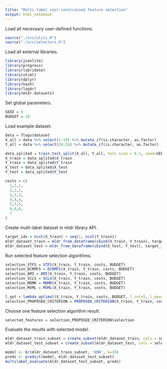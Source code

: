 ```yaml
---
title: "Multi-label cost-constrained feature selection"
output: html_notebook
---
```


Load all necessary user-defined functions.
```r
source("./src/utils.R")
source("./src/selectors.R")
```

Load all external libraries.
```r
library(jsonlite)
library(progress)
library(lubridate)
library(utiml)
library(dplyr)
library(hash)
library(log4r)
library(mldr.datasets)
```

Set global parameters.
```r
SEED = 0
BUDGET = 20
```

Load example dataset.
```r
data = flags$dataset
X_all = data %>% select(1:19) %>% mutate_if(is.character, as.factor)
Y_all = data %>% select(20:26) %>% mutate_if(is.character, as.factor)

data_splited = train_test_split(X_all, Y_all, test_size = 0.1, seed=SEED)
X_train = data_splited$X_train
Y_train = data_splited$Y_train
X_test = data_splited$X_test
Y_test = data_splited$Y_test

costs = c(
  1,1,1,
  2,2,2,
  3,3,3,
  4,4,4,
  5,5,5,
  6,6,6,
  7
)
```

Create mutli-label dataset in mldr library API.
```r
target_idx = ncol(X_train) + seq(1, ncol(Y_train))
mldr_dataset_train = mldr_from_dataframe(cbind(X_train, Y_train), target_idx)
mldr_dataset_test = mldr_from_dataframe(cbind(X_test, Y_test), target_idx)
```

Run selected feature selection algorithms.
```r
selection_STFS = STFS(X_train, Y_train, costs, BUDGET)
selection_DCRMFS = DCRMFS(X_train, Y_train, costs, BUDGET)
selection_AMI = AMI(X_train, Y_train, costs, BUDGET)
selection_SCLS = SCLS(X_train, Y_train, costs, BUDGET)
selection_MDMR = MDMR(X_train, Y_train, costs, BUDGET)
selection_MVML = MVML(X_train, Y_train, costs, BUDGET)

l_opt = lambda_optimal(X_train, Y_train, costs, BUDGET, l_cnt=5, l_max=NULL)
selection_PROPOSED_CRITERION = PROPOSED_CRITERION(X_train, Y_train, costs, BUDGET, l_opt)
```

Choose one feature selection algorithm result.
```r
selected_features = selection_PROPOSED_CRITERION$selection
```

Evaluate the results with selected model.
```r
mldr_dataset_train_subset = create_subset(mldr_dataset_train, cols = selected_features)
mldr_dataset_test_subset = create_subset(mldr_dataset_test, cols = selected_features)

model <- br(mldr_dataset_train_subset, 'KNN', k=10)
preds <- predict(model, mldr_dataset_test_subset)
multilabel_evaluate(mldr_dataset_test_subset, preds)
```
